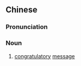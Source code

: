 ==Chinese==
{{zh-forms|s=献词}}

===Pronunciation===
{{zh-pron
|m=xiàncí
|c=hin3 ci4
|mn=qz:hiàn-sîr/xm,zz:hiàn-sû
|cat=n
}}

===Noun===
{{zh-noun}}

# [[congratulatory]] [[message]]